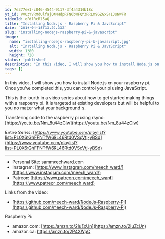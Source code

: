 ```yaml
---
id: 7e377ee1-c846-4544-9117-3f4a4314b18c
yt_id: VVU2YVRMdUlfajQtMHdpRFN6bWFQY3RRLm9GZGxSY1JsNWFR
videoId: oFdlRcRl5aQ
title: "Installing Node.js - Raspberry Pi & JavaScript"
date: "2019-04-18T13:53:33Z"
slug: "installing-nodejs-raspberry-pi-&-javascript"
image: 
  name: "installing-nodejs-raspberry-pi-&-javascript.jpg"
  alt: "Installing Node.js - Raspberry Pi & JavaScript"
  width: 1280
  height: 720
status: 'published'
description: "In this video, I will show you how to install Node.js on your raspberry pi. Once you've completed this, you can control your pi using JavaScript."
tags: []
---
```


In this video, I will show you how to install Node.js on your raspberry pi. Once you've completed this, you can control your pi using JavaScript.

This is the fourth in a video series about how to get started making things with a raspberry pi. It is targeted at existing developers but will be helpful to you no matter what your background is.

Transfering code to the raspberry pi using rsync:  [https://youtu.be/Nm_8u44zClw](https://youtu.be/Nm_8u44zClw)

Entire Series: [https://www.youtube.com/playlist?list=PL0X6fGhFFNTfW6RL46Rtd0VSqVtj-yBSd](https://www.youtube.com/playlist?list=PL0X6fGhFFNTfW6RL46Rtd0VSqVtj-yBSd)

---

* Personal Site: sammeechward.com
* Instagram: [https://www.instagram.com/meech_ward/](https://www.instagram.com/meech_ward/)
* Patreon: [https://www.patreon.com/meech_ward](https://www.patreon.com/meech_ward)

Links from the video:
* [https://github.com/meech-ward/NodeJs-Raspberry-Pi](https://github.com/meech-ward/NodeJs-Raspberry-Pi)

Raspberry Pi:
* amazon.com: [https://amzn.to/2IuZxUn](https://amzn.to/2IuZxUn)
* amazon.ca: https://amzn.to/2P4XWpC
